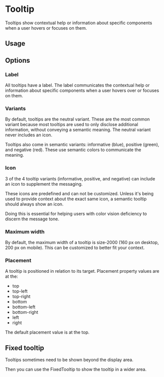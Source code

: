 

<Meta of={TooltipStories} />

# Tooltip

Tooltips show contextual help or information about specific components when a user hovers or focuses on them.

## Usage

<MainView />

<Canvas of={TooltipStories.Default} sourceState="shown" />

## Options

### Label

All tooltips have a label. The label communicates the contextual help or information about specific components when a user hovers over or focuses on them.

<LabelView />

<Canvas of={TooltipStories.Label} sourceState="shown" />

### Variants

By default, tooltips are the neutral variant. These are the most common variant because most tooltips are used to only disclose
additional information, without conveying a semantic meaning. The
neutral variant never includes an icon.

Tooltips also come in semantic variants: informative (blue), positive
(green), and negative (red). These use semantic colors to communicate
the meaning.

<VariantView />

<Canvas of={TooltipStories.Variant} sourceState="shown" />

### Icon

3 of the 4 tooltip variants (informative, positive, and negative) can
include an icon to supplement the messaging.

These icons are predefined and can not be customized. Unless it's being used to
provide context about the exact same icon, a semantic tooltip should
always show an icon.

Doing this is essential for helping users with
color vision deficiency to discern the message tone.

<IconView />

<Canvas of={TooltipStories.Icon} sourceState="shown" />

### Maximum width

By default, the maximum width of a tooltip is size-2000 (160 px on
desktop, 200 px on mobile). This can be customized to better fit your
context.

<MaxWidthView />

<Canvas of={TooltipStories.MaxWidth} sourceState="shown" />

### Placement

A tooltip is positioned in relation to its target. Placement property
values are at the:

- top
- top-left
- top-right
- bottom
- bottom-left
- bottom-right
- left
- right

The default placement value is at the top.

<PlacementView />

<Canvas of={TooltipStories.Placement} sourceState="shown" />

## Fixed tooltip

Tooltips sometimes need to be shown beyond the display area.

Then you can use the FixedTooltip to show the tooltip in a wider area.

<Unstyled>
  <FixedTooltipView />
</Unstyled>

<Canvas of={TooltipStories.FixedTooltipDefault} sourceState="shown" />
